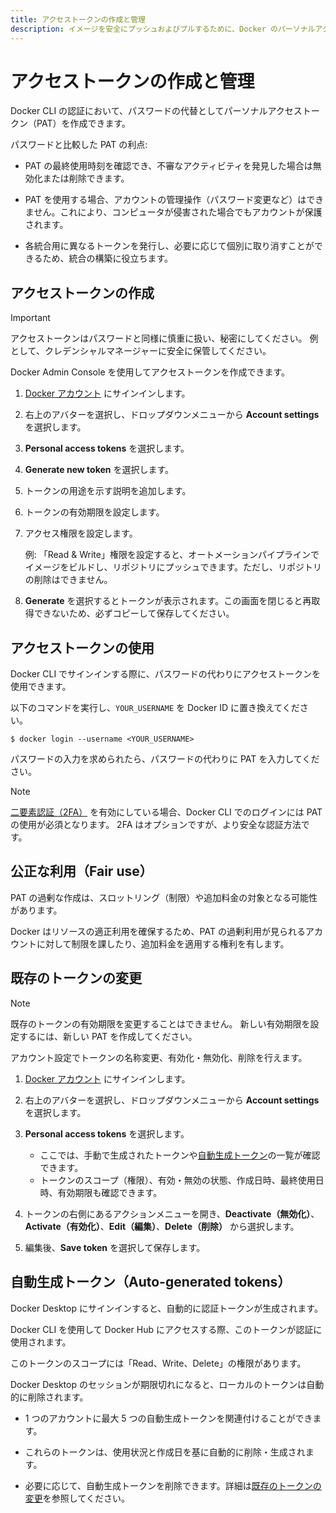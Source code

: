 ```yaml
---
title: アクセストークンの作成と管理
description: イメージを安全にプッシュおよびプルするために、Docker のパーソナルアクセストークンを作成および管理する方法を学びます。
---
```


# アクセストークンの作成と管理

Docker CLI の認証において、パスワードの代替としてパーソナルアクセストークン（PAT）を作成できます。

パスワードと比較した PAT の利点:

- PAT の最終使用時刻を確認でき、不審なアクティビティを発見した場合は無効化または削除できます。

- PAT を使用する場合、アカウントの管理操作（パスワード変更など）はできません。これにより、コンピュータが侵害された場合でもアカウントが保護されます。

- 各統合用に異なるトークンを発行し、必要に応じて個別に取り消すことができるため、統合の構築に役立ちます。

## アクセストークンの作成

> [!IMPORTANT]
> 
> アクセストークンはパスワードと同様に慎重に扱い、秘密にしてください。
> 例として、クレデンシャルマネージャーに安全に保管してください。

Docker Admin Console を使用してアクセストークンを作成できます。

1. [Docker アカウント](https://app.docker.com/login) にサインインします。

2. 右上のアバターを選択し、ドロップダウンメニューから **Account settings** を選択します。

3. **Personal access tokens** を選択します。

4. **Generate new token** を選択します。

5. トークンの用途を示す説明を追加します。

6. トークンの有効期限を設定します。

7. アクセス権限を設定します。

    例: 「Read & Write」権限を設定すると、オートメーションパイプラインでイメージをビルドし、リポジトリにプッシュできます。ただし、リポジトリの削除はできません。

8. **Generate** を選択するとトークンが表示されます。この画面を閉じると再取得できないため、必ずコピーして保存してください。

## アクセストークンの使用

Docker CLI でサインインする際に、パスワードの代わりにアクセストークンを使用できます。

以下のコマンドを実行し、`YOUR_USERNAME` を Docker ID に置き換えてください。

```console
$ docker login --username <YOUR_USERNAME>
```

パスワードの入力を求められたら、パスワードの代わりに PAT を入力してください。

> [!NOTE]
>
> [二要素認証（2FA）](/docker-security-ja/for-developers/2fa) を有効にしている場合、Docker CLI でのログインには PAT の使用が必須となります。
> 2FA はオプションですが、より安全な認証方法です。

## 公正な利用（Fair use）

PAT の過剰な作成は、スロットリング（制限）や追加料金の対象となる可能性があります。

Docker はリソースの適正利用を確保するため、PAT の過剰利用が見られるアカウントに対して制限を課したり、追加料金を適用する権利を有します。

## 既存のトークンの変更

> [!NOTE]
>
> 既存のトークンの有効期限を変更することはできません。
> 新しい有効期限を設定するには、新しい PAT を作成してください。

アカウント設定でトークンの名称変更、有効化・無効化、削除を行えます。

1. [Docker アカウント](https://app.docker.com/login) にサインインします。

2. 右上のアバターを選択し、ドロップダウンメニューから **Account settings** を選択します。

3. **Personal access tokens** を選択します。

    - ここでは、手動で生成されたトークンや[自動生成トークン](#自動生成トークンauto-generated-tokens)の一覧が確認できます。
    - トークンのスコープ（権限）、有効・無効の状態、作成日時、最終使用日時、有効期限も確認できます。

4. トークンの右側にあるアクションメニューを開き、**Deactivate（無効化）**、**Activate（有効化）**、**Edit（編集）**、**Delete（削除）** から選択します。

5. 編集後、**Save token** を選択して保存します。

## 自動生成トークン（Auto-generated tokens）

Docker Desktop にサインインすると、自動的に認証トークンが生成されます。

Docker CLI を使用して Docker Hub にアクセスする際、このトークンが認証に使用されます。

このトークンのスコープには「Read、Write、Delete」の権限があります。

Docker Desktop のセッションが期限切れになると、ローカルのトークンは自動的に削除されます。

- 1 つのアカウントに最大 5 つの自動生成トークンを関連付けることができます。

- これらのトークンは、使用状況と作成日を基に自動的に削除・生成されます。

- 必要に応じて、自動生成トークンを削除できます。詳細は[既存のトークンの変更](#既存のトークンの変更)を参照してください。
